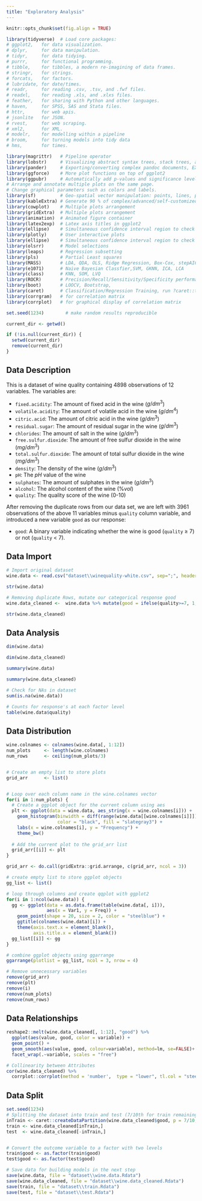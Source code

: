```yaml
---
title: "Exploratory Analysis"
---
```


```r
knitr::opts_chunk$set(fig.align = TRUE)

library(tidyverse)  # Load core packages: 
# ggplot2,   for data visualization.
# dplyr,     for data manipulation.
# tidyr,     for data tidying.
# purrr,     for functional programming.
# tibble,    for tibbles, a modern re-imagining of data frames.
# stringr,   for strings.
# forcats,   for factors.
# lubridate, for date/times.
# readr,     for reading .csv, .tsv, and .fwf files.
# readxl,    for reading .xls, and .xlxs files.
# feather,   for sharing with Python and other languages.
# haven,     for SPSS, SAS and Stata files.
# httr,      for web apis.
# jsonlite   for JSON.
# rvest,     for web scraping.
# xml2,      for XML.
# modelr,    for modelling within a pipeline
# broom,     for turning models into tidy data
# hms,       for times.

library(magrittr)   # Pipeline operator
library(lobstr)     # Visualizing abstract syntax trees, stack trees, and object sizes
library(pander)     # Exporting/converting complex pandoc documents, EX: df to Pandoc table
library(ggforce)    # More plot functions on top of ggplot2
library(ggpubr)     # Automatically add p-values and significance levels  plots. 
# Arrange and annotate multiple plots on the same page. 
# Change graphical parameters such as colors and labels.
library(sf)         # Geo-spatial vector manipulation: points, lines, polygons
library(kableExtra) # Generate 90 % of complex/advanced/self-customized/beautiful tables
library(cowplot)    # Multiple plots arrangement
library(gridExtra)  # Multiple plots arrangement
library(animation)  # Animated figure container
library(latex2exp)  # Latex axis titles in ggplot2
library(ellipse)    # Simultaneous confidence interval region to check C.I. of 2 slope parameters
library(plotly)     # User interactive plots
library(ellipse)    # Simultaneous confidence interval region to check C.I. of 2 regressors
library(olsrr)      # Model selections 
library(leaps)      # Regression subsetting 
library(pls)        # Partial Least squares
library(MASS)       # LDA, QDA, OLS, Ridge Regression, Box-Cox, stepAIC, etc,.
library(e1071)      # Naive Bayesian Classfier,SVM, GKNN, ICA, LCA
library(class)      # KNN, SOM, LVQ
library(ROCR)       # Precision/Recall/Sensitivity/Specificity performance plot 
library(boot)       # LOOCV, Bootstrap,
library(caret)      # Classification/Regression Training, run ?caret::trainControl
library(corrgram)   # for correlation matrix
library(corrplot)   # for graphical display of correlation matrix

set.seed(1234)        # make random results reproducible

current_dir <- getwd()

if (!is.null(current_dir)) {
  setwd(current_dir)
  remove(current_dir)
}
```


## Data Description

This is a dataset of wine quality containing 4898 observations of 12 variables. The variables are:

-   `fixed.acidity`: The amount of fixed acid in the wine ($g/dm^3$)
-   `volatile.acidity`: The amount of volatile acid in the wine ($g/dm^4$)
-   `citric.acid`: The amount of citric acid in the wine ($g/dm^3$)
-   `residual.sugar`: The amount of residual sugar in the wine ($g/dm^3$)
-   `chlorides`: The amount of salt in the wine ($g/dm^3$)
-   `free.sulfur.dioxide`: The amount of free sulfur dioxide in the wine ($mg/dm^3$)
-   `total.sulfur.dioxide`: The amount of total sulfur dioxide in the wine ($mg/dm^3$)
-   `density`: The density of the wine ($g/dm^3$)
-   `pH`: The $pH$ value of the wine
-   `sulphates`: The amount of sulphates in the wine ($g/dm^3$)
-   `alcohol`: The alcohol content of the wine ($\% vol$)
-   `quality`: The quality score of the wine (0-10)

After removing the duplicate rows from our data set, we are left with 3961 observations of the above 11 variables minus `quality` column variable, and introduced a new variable `good` as our response:

-   `good`: A binary variable indicating whether the wine is good (`quality` $\geq$ 7) or not (`quality` $<$ 7).


## Data Import
```r
# Import original dataset
wine.data <- read.csv("dataset\\winequality-white.csv", sep=";", header = T)

str(wine.data)

# Removing duplicate Rows, mutate our categorical response good
wine.data_cleaned <-  wine.data %>% mutate(good = ifelse(quality>=7, 1, 0)) %>% distinct() %>% dplyr::select(-quality)

str(wine.data_cleaned)
```


## Data Analysis
```r
dim(wine.data)

dim(wine.data_cleaned)

summary(wine.data)

summary(wine.data_cleaned)

# Check for NAs in dataset
sum(is.na(wine.data))

# Counts for response's at each factor level
table(wine.data$quality)
```

## Data Distribution
```r
wine.colnames <- colnames(wine.data[, 1:12])
num_plots     <- length(wine.colnames)
num_rows      <- ceiling(num_plots/3)


# Create an empty list to store plots
grid_arr      <- list()


# Loop over each column name in the wine.colnames vector
for(i in 1:num_plots) {
  # Create a ggplot object for the current column using aes
  plt <- ggplot(data = wine.data, aes_string(x = wine.colnames[i])) +
    geom_histogram(binwidth = diff(range(wine.data[[wine.colnames[i]]]))/30, 
                   color = "black", fill = "slategray3") +
    labs(x = wine.colnames[i], y = "Frequency") +
    theme_bw()
  
  # Add the current plot to the grid_arr list
  grid_arr[[i]] <- plt
}

grid_arr <- do.call(gridExtra::grid.arrange, c(grid_arr, ncol = 3))
```

```r
# create empty list to store ggplot objects
gg_list <- list()

# loop through columns and create qqplot with ggplot2
for(i in 1:ncol(wine.data)) {
  gg <- ggplot(data = as.data.frame(table(wine.data[, i])),
               aes(x = Var1, y = Freq)) +
    geom_point(shape = 20, size = 2, color = "steelblue") +
    ggtitle(colnames(wine.data)[i]) +
    theme(axis.text.x = element_blank(), 
          axis.title.x = element_blank())
  gg_list[[i]] <- gg
}

# combine ggplot objects using ggarrange
ggarrange(plotlist = gg_list, ncol = 3, nrow = 4)
```


```r
# Remove unnecessary variables
remove(grid_arr)
remove(plt)
remove(i)
remove(num_plots)
remove(num_rows)
```

## Data Relationships
```r
reshape2::melt(wine.data_cleaned[, 1:12], "good") %>% 
  ggplot(aes(value, good, color = variable)) +  
  geom_point() + 
  geom_smooth(aes(value, good, colour=variable), method=lm, se=FALSE)+
  facet_wrap(.~variable, scales = "free")

# Collinearity between Attributes
cor(wine.data_cleaned) %>% 
  corrplot::corrplot(method = 'number',  type = "lower", tl.col = "steelblue", number.cex = 0.5)
```

## Data Split
```r
set.seed(1234)
# Splitting the dataset into train and test (7/10th for train remaining for test)
inTrain <- caret::createDataPartition(wine.data_cleaned$good, p = 7/10, list = F)
train <- wine.data_cleaned[inTrain,]
test  <- wine.data_cleaned[-inTrain,]


# Convert the outcome variable to a factor with two levels
train$good <- as.factor(train$good)
test$good <- as.factor(test$good)

# Save data for building models in the next step
save(wine.data, file = "dataset\\wine.data.Rdata")
save(wine.data_cleaned, file = "dataset\\wine.data_cleaned.Rdata")
save(train, file = "dataset\\train.Rdata")
save(test, file = "dataset\\test.Rdata")
```
